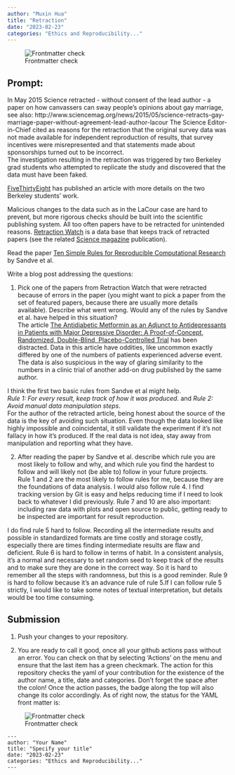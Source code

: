 ```yaml
---
author: "Muxin Hua"
title: "Retraction"
date: "2023-02-23"
categories: "Ethics and Reproducibility..."
---
```


![Frontmatter check](https://github.com/Stat585-at-ISU/blog-5-Hiiiua/actions/workflows/check-yaml.yaml/badge.svg)


## Prompt:

In May 2015 Science retracted - without consent of the lead author - a paper on  how canvassers can sway people's opinions about gay marriage, 
see also: http://www.sciencemag.org/news/2015/05/science-retracts-gay-marriage-paper-without-agreement-lead-author-lacour
The Science Editor-in-Chief cited as reasons for the retraction that the original survey data was not made available for independent reproduction of results, that survey incentives were misrepresented and that statements made about sponsorships turned out to be incorrect.<br>
The investigation resulting in the retraction was triggered by two  Berkeley grad students who attempted to replicate the study and discovered that the data must have been faked.
 
[FiveThirtyEight](https://fivethirtyeight.com/features/how-two-grad-students-uncovered-michael-lacour-fraud-and-a-way-to-change-opinions-on-transgender-rights/) has published an article with more details on the two Berkeley students' work.

Malicious changes to the data such as in the LaCour case are hard to prevent, but more rigorous checks should be built into the scientific publishing system. All too often papers have to be retracted for unintended reasons. [Retraction Watch](https://retractionwatch.com/) is a data base that keeps track of retracted papers (see the related [Science magazine](https://www.sciencemag.org/news/2018/10/what-massive-database-retracted-papers-reveals-about-science-publishing-s-death-penalty) publication). 

Read the paper [Ten Simple Rules for Reproducible Computational Research](https://journals.plos.org/ploscompbiol/article?id=10.1371/journal.pcbi.1003285) by Sandve et al.


Write a blog post addressing the questions: 

1. Pick one of the papers from Retraction Watch that were retracted because of errors in the paper (you might want to pick a paper from the set of featured papers, because there are usually more details available). Describe what went wrong. Would any of the rules by Sandve et al. have helped in this situation?       
The article [The Antidiabetic Metformin as an Adjunct to Antidepressants in Patients with Major Depressive Disorder: A Proof-of-Concept, Randomized, Double-Blind, Placebo-Controlled Trial](https://link.springer.com/article/10.1007/s13311-020-00878-7) has been distracted. Data in this article have oddities, like uncommon exactly differed by one of the numbers of patients experienced adverse event. The data is also suspicious in the way of glaring similarity to the numbers in a clinic trial of another add-on drug published by the same author.       
        
I think the first two basic rules from Sandve et al might help.       
*Rule 1: For every result, keep track of how it was produced*. and *Rule 2: Avoid manual data manipulation steps*.        
For the author of the retracted article, being honest about the source of the data is the key of avoiding such situation. Even though the data looked like highly impossible and coincidental, it still validate the experiment if it's not fallacy in how it's produced. If the real data is not idea, stay away from manipulation and reporting what they have.

2. After reading the paper by Sandve et al. describe which rule you are most likely to follow and why, and which rule you find the hardest to follow and will likely not (be able to) follow in your future projects.        
Rule 1 and 2 are the most likely to follow rules for me, because they are the foundations of data analysis. I would also follow rule 4. I find tracking version by Git is easy and helps reducing time if I need to look back to whatever I did previously. Rule 7 and 10 are also important: including raw data with plots and open source to public, getting ready to be inspected are important for result reproduction.

I do find rule 5 hard to follow. Recording all the intermediate results and possible in standardized formats are time costly and storage costly, especially there are times finding intermediate results are flaw and deficient. Rule 6 is hard to follow in terms of habit. In a consistent analysis, it's a normal and necessary to set random seed to keep track of the results and to make sure they are done in the correct way. So it is hard to remember all the steps with randomness, but this is a good reminder. Rule 9 is hard to follow because it's an advance rule of rule 5.If I can follow rule 5 strictly, I would like to take some notes of textual interpretation, but details would be too time consuming.

## Submission

1. Push your changes to your repository. 

2. You are ready to call it good, once all your github actions pass without an error. You can check on that by selecting 'Actions' on the menu and ensure that the last item has a green checkmark. The action for this repository checks the yaml of your contribution for the existence of the author name, a title, date and categories. Don't forget the space after the colon!
Once the action passes, the badge along the top will also change its color accordingly. 
As of right now, the status for the YAML front matter is:

![Frontmatter check](https://github.com/Stat585-at-ISU/Blog-5/actions/workflows/check-yaml.yaml/badge.svg)


```
---
author: "Your Name"
title: "Specify your title"
date: "2023-02-23"
categories: "Ethics and Reproducibility..."
---
```



